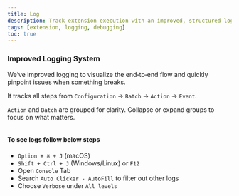 ```yaml
---
title: Log
description: Track extension execution with an improved, structured logging view
tags: [extension, logging, debugging]
toc: true
---
```


<Callout type="info">

### Improved Logging System

We’ve improved logging to visualize the end‑to‑end flow and quickly pinpoint issues when something breaks.

It tracks all steps from `Configuration` → `Batch` → `Action` → `Event`.

`Action` and `Batch` are grouped for clarity. Collapse or expand groups to focus on what matters.

</Callout>

<img class="d-block mb-4 img-fluid rounded-3" src="/docs/[[config:docs_version]]/assets/img/extension-log.png" alt="" />

<Callout type="info">

#### To see logs follow below steps

- `Option + ⌘ + J` (macOS)
- `Shift + Ctrl + J` (Windows/Linux) or `F12`
- Open `Console` Tab
- Search `Auto Clicker - AutoFill` to filter out other logs
- Choose `Verbose` under `All levels`

</Callout>
